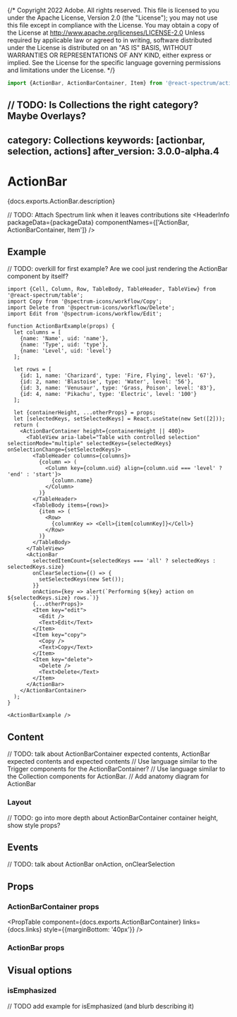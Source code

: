 {/* Copyright 2022 Adobe. All rights reserved.
This file is licensed to you under the Apache License, Version 2.0 (the "License");
you may not use this file except in compliance with the License. You may obtain a copy
of the License at http://www.apache.org/licenses/LICENSE-2.0
Unless required by applicable law or agreed to in writing, software distributed under
the License is distributed on an "AS IS" BASIS, WITHOUT WARRANTIES OR REPRESENTATIONS
OF ANY KIND, either express or implied. See the License for the specific language
governing permissions and limitations under the License. */}



```jsx import
import {ActionBar, ActionBarContainer, Item} from '@react-spectrum/actionbar';
```

// TODO: Is Collections the right category? Maybe Overlays?
---
category: Collections
keywords: [actionbar, selection, actions]
after_version: 3.0.0-alpha.4
---

# ActionBar

<PageDescription>{docs.exports.ActionBar.description}</PageDescription>

// TODO: Attach Spectrum link when it leaves contributions site
<HeaderInfo
  packageData={packageData}
  componentNames={['ActionBar, ActionBarContainer, Item']}
 />

## Example

// TODO: overkill for first example? Are we cool just rendering the ActionBar component by itself?
```tsx example
import {Cell, Column, Row, TableBody, TableHeader, TableView} from '@react-spectrum/table';
import Copy from '@spectrum-icons/workflow/Copy';
import Delete from '@spectrum-icons/workflow/Delete';
import Edit from '@spectrum-icons/workflow/Edit';

function ActionBarExample(props) {
  let columns = [
    {name: 'Name', uid: 'name'},
    {name: 'Type', uid: 'type'},
    {name: 'Level', uid: 'level'}
  ];

  let rows = [
    {id: 1, name: 'Charizard', type: 'Fire, Flying', level: '67'},
    {id: 2, name: 'Blastoise', type: 'Water', level: '56'},
    {id: 3, name: 'Venusaur', type: 'Grass, Poison', level: '83'},
    {id: 4, name: 'Pikachu', type: 'Electric', level: '100'}
  ];

  let {containerHeight, ...otherProps} = props;
  let [selectedKeys, setSelectedKeys] = React.useState(new Set([2]));
  return (
    <ActionBarContainer height={containerHeight || 400}>
      <TableView aria-label="Table with controlled selection" selectionMode="multiple" selectedKeys={selectedKeys} onSelectionChange={setSelectedKeys}>
        <TableHeader columns={columns}>
          {column => (
            <Column key={column.uid} align={column.uid === 'level' ? 'end' : 'start'}>
              {column.name}
            </Column>
          )}
        </TableHeader>
        <TableBody items={rows}>
          {item => (
            <Row>
              {columnKey => <Cell>{item[columnKey]}</Cell>}
            </Row>
          )}
        </TableBody>
      </TableView>
      <ActionBar
        selectedItemCount={selectedKeys === 'all' ? selectedKeys : selectedKeys.size}
        onClearSelection={() => {
          setSelectedKeys(new Set());
        }}
        onAction={key => alert(`Performing ${key} action on ${selectedKeys.size} rows.`)}
        {...otherProps}>
        <Item key="edit">
          <Edit />
          <Text>Edit</Text>
        </Item>
        <Item key="copy">
          <Copy />
          <Text>Copy</Text>
        </Item>
        <Item key="delete">
          <Delete />
          <Text>Delete</Text>
        </Item>
      </ActionBar>
    </ActionBarContainer>
  );
}

<ActionBarExample />
```

## Content

// TODO: talk about ActionBarContainer expected contents, ActionBar expected contents and expected contents
// Use language similar to the Trigger components for the ActionBarContainer?
// Use language similar to the Collection components for ActionBar.
// Add anatomy diagram for ActionBar

### Layout
// TODO: go into more depth about ActionBarContainer container height, show style props?

## Events

// TODO: talk about ActionBar onAction, onClearSelection

## Props

### ActionBarContainer props
<PropTable component={docs.exports.ActionBarContainer} links={docs.links} style={{marginBottom: '40px'}} />

### ActionBar props
<PropTable component={docs.exports.ActionBar} links={docs.links} />

## Visual options

### isEmphasized

// TODO add example for isEmphasized (and blurb describing it)
